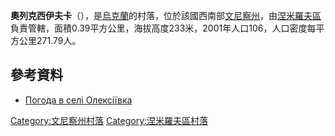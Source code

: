 {{coord|48|53|3|N|28|40|43|E|scale:30000|display=title}}

'''奧列克西伊夫卡'''（{{lang-uk|Олексіївка}}），是[[烏克蘭|烏克蘭]]的村落，位於該國西南部[[文尼察州|文尼察州]]，由[[涅米羅夫區|涅米羅夫區]]負責管轄，面積0.39平方公里，海拔高度233米，2001年人口106，人口密度每平方公里271.79人。

==參考資料==
* [http://weather.in.ua/ua/vinnickaja/18838 Погода в селі Олексіївка] {{Wayback|url=http://weather.in.ua/ua/vinnickaja/18838 |date=20111220072349 }}

[[Category:文尼察州村落|Category:文尼察州村落]]
[[Category:涅米羅夫區村落|Category:涅米羅夫區村落]]


{{Vinnytsia-geo-stub}}